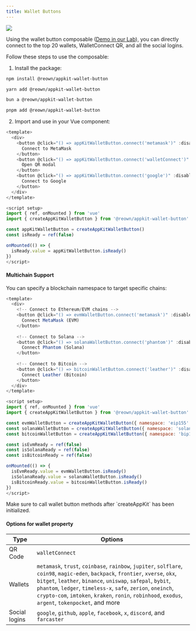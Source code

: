 ```yaml
---
title: Wallet Buttons
---
```


<Frame>
  <img src="/images/assets/walletButtons.jpg" />
</Frame>

Using the wallet button composable ([Demo in our Lab](https://appkit-lab.reown.com/appkit/?name=wagmi-wallet-button)), you can directly connect to the top 20 wallets, WalletConnect QR, and all the social logins.

Follow these steps to use the composable:

1. Install the package:

<CodeGroup>

```bash npm
npm install @reown/appkit-wallet-button
```

```bash Yarn
yarn add @reown/appkit-wallet-button
```

```bash Bun
bun a @reown/appkit-wallet-button
```

```bash pnpm
pnpm add @reown/appkit-wallet-button
```

</CodeGroup>

2. Import and use in your Vue component:

```javascript
<template>
  <div>
    <button @click="() => appKitWalletButton.connect('metamask')" :disabled="!isReady">
      Connect to MetaMask
    </button>
    <button @click="() => appKitWalletButton.connect('walletConnect')" :disabled="!isReady">
      Open QR modal
    </button>
    <button @click="() => appKitWalletButton.connect('google')" :disabled="!isReady">
      Connect to Google
    </button>
  </div>
</template>

<script setup>
import { ref, onMounted } from 'vue'
import { createAppKitWalletButton } from '@reown/appkit-wallet-button'

const appKitWalletButton = createAppKitWalletButton()
const isReady = ref(false)

onMounted(() => {
  isReady.value = appKitWalletButton.isReady()
})
</script>
```

#### Multichain Support

You can specify a blockchain namespace to target specific chains:

```javascript
<template>
  <div>
    <!-- Connect to Ethereum/EVM chains -->
    <button @click="() => evmWalletButton.connect('metamask')" :disabled="!isEvmReady">
      Connect MetaMask (EVM)
    </button>
    
    <!-- Connect to Solana -->
    <button @click="() => solanaWalletButton.connect('phantom')" :disabled="!isSolanaReady">
      Connect Phantom (Solana)
    </button>
    
    <!-- Connect to Bitcoin -->
    <button @click="() => bitcoinWalletButton.connect('leather')" :disabled="!isBitcoinReady">
      Connect Leather (Bitcoin)
    </button>
  </div>
</template>

<script setup>
import { ref, onMounted } from 'vue'
import { createAppKitWalletButton } from '@reown/appkit-wallet-button'

const evmWalletButton = createAppKitWalletButton({ namespace: 'eip155' })
const solanaWalletButton = createAppKitWalletButton({ namespace: 'solana' })
const bitcoinWalletButton = createAppKitWalletButton({ namespace: 'bip122' })

const isEvmReady = ref(false)
const isSolanaReady = ref(false)
const isBitcoinReady = ref(false)

onMounted(() => {
  isEvmReady.value = evmWalletButton.isReady()
  isSolanaReady.value = solanaWalletButton.isReady()
  isBitcoinReady.value = bitcoinWalletButton.isReady()
})
</script>
```

<Note>
  Make sure to call wallet button methods after `createAppKit` has been initialized.
</Note>

#### Options for wallet property

| Type          | Options                                                                                                                                                                                                                                                                                                                                                                       |
| ------------- | ----------------------------------------------------------------------------------------------------------------------------------------------------------------------------------------------------------------------------------------------------------------------------------------------------------------------------------------------------------------------------- |
| QR Code       | `walletConnect`                                                                                                                                                                                                                                                                                                                                                               |
| Wallets       | `metamask`, `trust`, `coinbase`, `rainbow`, `jupiter`, `solflare`, `coin98`, `magic-eden`, `backpack`, `frontier`, `xverse`, `okx`, `bitget`, `leather`, `binance`, `uniswap`, `safepal`, `bybit`, `phantom`, `ledger`, `timeless-x`, `safe`, `zerion`, `oneinch`, `crypto-com`, `imtoken`, `kraken`, `ronin`, `robinhood`, `exodus`, `argent`, `tokenpocket`, and more |
| Social logins | `google`, `github`, `apple`, `facebook`, `x`, `discord`, and `farcaster`                                                                                                                                                                                                                                                                                                      |
